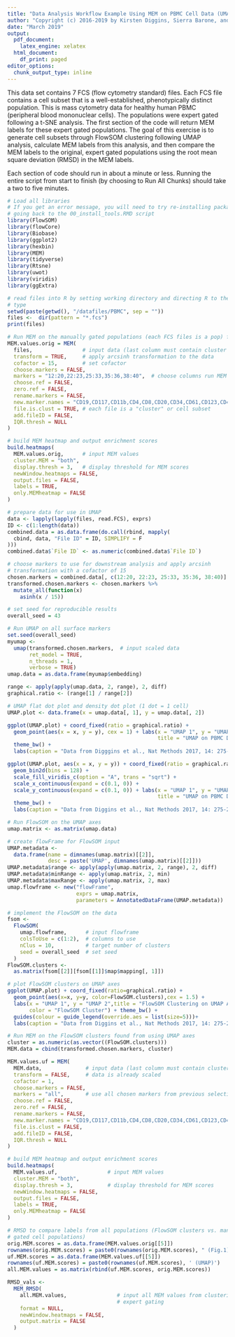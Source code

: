 ```yaml
---
title: "Data Analysis Workflow Example Using MEM on PBMC Cell Data (UMAP, FlowSOM, MEM, RMSD)"
author: "Copyright (c) 2016-2019 by Kirsten Diggins, Sierra Barone, and Jonathan Irish, All Rights Reserved; see EULA-MEM.text for MEM license information"
date: "March 2019"
output:
  pdf_document:
    latex_engine: xelatex
  html_document:
    df_print: paged
editor_options:
  chunk_output_type: inline
---
```


This data set contains 7 FCS (flow cytometry standard) files. Each FCS file 
contains a cell subset that is a well-established, phenotypically distinct 
population. This is mass cytometry data for healthy human PBMC (peripheral
blood mononuclear cells). The populations were expert gated following a t-SNE 
analysis. The first section of the code will return MEM labels for these 
expert gated populations. The goal of this exercise is to generate cell subsets 
through FlowSOM clustering following UMAP analysis, calculate MEM labels from 
this analysis, and then compare the MEM labels to the original, expert gated
populations using the root mean square deviation (RMSD) in the MEM labels.


Each section of code should run in about a minute or less. Running the entire 
script from start to finish (by choosing to Run All Chunks) should take a 
two to five minutes. 

```r
# Load all libraries
# If you get an error message, you will need to try re-installing packages by 
# going back to the 00_install_tools.RMD script
library(FlowSOM)
library(flowCore)
library(Biobase)
library(ggplot2)
library(hexbin)
library(MEM)
library(tidyverse)
library(Rtsne)
library(uwot)
library(viridis)
library(ggExtra)
```

```r
# read files into R by setting working directory and directing R to the fcs file
# type
setwd(paste(getwd(), "/datafiles/PBMC", sep = ""))
files <-  dir(pattern = "*.fcs")
print(files)

# Run MEM on the manually gated populations (each FCS files is a pop) from paper
MEM.values.orig = MEM(
  files,                # input data (last column must contain cluster values)
  transform = TRUE,     # apply arcsinh transformation to the data
  cofactor = 15,        # set cofactor
  choose.markers = FALSE,
  markers = "12:20,22:23,25:33,35:36,38:40",  # choose columns run MEM on
  choose.ref = FALSE,
  zero.ref = FALSE,
  rename.markers = FALSE,
  new.marker.names = "CD19,CD117,CD11b,CD4,CD8,CD20,CD34,CD61,CD123,CD45RA,CD45,CD10,CD33,CD11c,CD14,CD69,CD15,CD16,CD44,CD38,CD25,CD3,IgM,HLA-DR,CD56",
  file.is.clust = TRUE, # each file is a "cluster" or cell subset
  add.fileID = FALSE,
  IQR.thresh = NULL
)

# build MEM heatmap and output enrichment scores
build.heatmaps(
  MEM.values.orig,      # input MEM values 
  cluster.MEM = "both",
  display.thresh = 3,   # display threshold for MEM scores
  newWindow.heatmaps = FALSE,
  output.files = FALSE,
  labels = TRUE,
  only.MEMheatmap = FALSE
)

# prepare data for use in UMAP
data <- lapply(lapply(files, read.FCS), exprs)
ID <- c(1:length(data))
combined.data = as.data.frame(do.call(rbind, mapply(
  cbind, data, "File ID" = ID, SIMPLIFY = F
)))
combined.data$`File ID` <- as.numeric(combined.data$`File ID`)

# choose markers to use for downstream analysis and apply arcsinh
# transformation with a cofactor of 15
chosen.markers = combined.data[, c(12:20, 22:23, 25:33, 35:36, 38:40)]
transformed.chosen.markers <- chosen.markers %>%
  mutate_all(function(x)
    asinh(x / 15))

# set seed for reproducible results
overall_seed = 43
```

```r
# Run UMAP on all surface markers
set.seed(overall_seed)
myumap <-
  umap(transformed.chosen.markers,  # input scaled data
       ret_model = TRUE,
       n_threads = 1, 
       verbose = TRUE)
umap.data = as.data.frame(myumap$embedding)

range <- apply(apply(umap.data, 2, range), 2, diff)
graphical.ratio <- (range[1] / range[2])

# UMAP flat dot plot and density dot plot (1 dot = 1 cell)
UMAP.plot <- data.frame(x = umap.data[, 1], y = umap.data[, 2])

ggplot(UMAP.plot) + coord_fixed(ratio = graphical.ratio) + 
  geom_point(aes(x = x, y = y), cex = 1) + labs(x = "UMAP 1", y = "UMAP 2", 
                                                title = "UMAP on PBMC Data") + 
  theme_bw() + 
  labs(caption = "Data from Digggins et al., Nat Methods 2017, 14: 275-278 \nFlow Repository: FR-FCM-ZY63")

ggplot(UMAP.plot, aes(x = x, y = y)) + coord_fixed(ratio = graphical.ratio)  + 
  geom_bin2d(bins = 128) +
  scale_fill_viridis_c(option = "A", trans = "sqrt") + 
  scale_x_continuous(expand = c(0.1, 0)) +
  scale_y_continuous(expand = c(0.1, 0)) + labs(x = "UMAP 1", y = "UMAP 2", 
                                                title = "UMAP on PBMC Data") + 
  theme_bw() + 
  labs(caption = "Data from Diggins et al., Nat Methods 2017, 14: 275-278 \nFlow Repository: FR-FCM-ZY63")
```


```r
# Run FlowSOM on the UMAP axes
umap.matrix <- as.matrix(umap.data)

# create flowFrame for FlowSOM input
UMAP.metadata <-
  data.frame(name = dimnames(umap.matrix)[[2]],
             desc = paste('UMAP', dimnames(umap.matrix)[[2]]))
UMAP.metadata$range <- apply(apply(umap.matrix, 2, range), 2, diff)
UMAP.metadata$minRange <- apply(umap.matrix, 2, min)
UMAP.metadata$maxRange <- apply(umap.matrix, 2, max)
umap.flowframe <- new("flowFrame",
                      exprs = umap.matrix,
                      parameters = AnnotatedDataFrame(UMAP.metadata))

# implement the FlowSOM on the data
fsom <-
  FlowSOM(
    umap.flowframe,      # input flowframe 
    colsToUse = c(1:2),  # columns to use 
    nClus = 10,          # target number of clusters 
    seed = overall_seed  # set seed
  )
FlowSOM.clusters <-
  as.matrix(fsom[[2]][fsom[[1]]$map$mapping[, 1]])

# plot FlowSOM clusters on UMAP axes
ggplot(UMAP.plot) + coord_fixed(ratio=graphical.ratio) + 
  geom_point(aes(x=x, y=y, color=FlowSOM.clusters),cex = 1.5) + 
  labs(x = "UMAP 1", y = "UMAP 2",title = "FlowSOM Clustering on UMAP Axes", 
       color = "FlowSOM Cluster") + theme_bw() + 
  guides(colour = guide_legend(override.aes = list(size=5)))+
  labs(caption = "Data from Diggins et al., Nat Methods 2017, 14: 275-278 \nFlow Repository: FR-FCM-ZY63")
```

```r
# Run MEM on the FlowSOM clusters found from using UMAP axes
cluster = as.numeric(as.vector((FlowSOM.clusters)))
MEM.data = cbind(transformed.chosen.markers, cluster)

MEM.values.uf = MEM(
  MEM.data,              # input data (last column must contain cluster values)
  transform = FALSE,     # data is already scaled
  cofactor = 1,
  choose.markers = FALSE,
  markers = "all",       # use all chosen markers from previous selection
  choose.ref = FALSE,
  zero.ref = FALSE,
  rename.markers = FALSE,
  new.marker.names = "CD19,CD117,CD11b,CD4,CD8,CD20,CD34,CD61,CD123,CD45RA,CD45,CD10,CD33,CD11c,CD14,CD69,CD15,CD16,CD44,CD38,CD25,CD3,IgM,HLA-DR,CD56",
  file.is.clust = FALSE,
  add.fileID = FALSE,
  IQR.thresh = NULL
)

# build MEM heatmap and output enrichment scores
build.heatmaps(
  MEM.values.uf,                # input MEM values
  cluster.MEM = "both",
  display.thresh = 3,           # display threshold for MEM scores
  newWindow.heatmaps = FALSE,
  output.files = FALSE,
  labels = TRUE,
  only.MEMheatmap = FALSE
)
```


```r
# RMSD to compare labels from all populations (FlowSOM clusters vs. manually
# gated cell populations)
orig.MEM.scores = as.data.frame(MEM.values.orig[[5]])
rownames(orig.MEM.scores) = paste0(rownames(orig.MEM.scores), " (Fig.1)")
uf.MEM.scores = as.data.frame(MEM.values.uf[[5]])
rownames(uf.MEM.scores) = paste0(rownames(uf.MEM.scores), ' (UMAP)')
all.MEM.values = as.matrix(rbind(uf.MEM.scores, orig.MEM.scores))

RMSD_vals <-
  MEM_RMSD(
    all.MEM.values,                # input all MEM values from clustering and 
                                   # expert gating
    format = NULL,
    newWindow.heatmaps = FALSE,
    output.matrix = FALSE
  )
```
